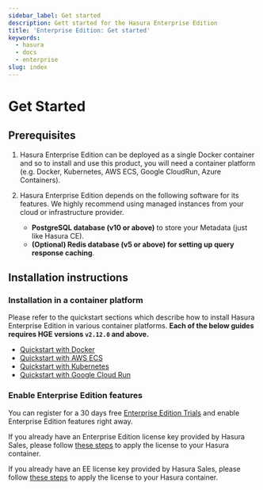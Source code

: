 ```yaml
---
sidebar_label: Get started
description: Gett started for the Hasura Enterprise Edition
title: 'Enterprise Edition: Get started'
keywords:
  - hasura
  - docs
  - enterprise
slug: index
---
```



# Get Started

<ProductBadge self />

## Prerequisites

1. Hasura Enterprise Edition can be deployed as a single Docker container and so to install and use this product, you
   will need a container platform (e.g. Docker, Kubernetes, AWS ECS, Google CloudRun, Azure Containers).

2. Hasura Enterprise Edition depends on the following software for its features. We highly recommend using managed
   instances from your cloud or infrastructure provider.

   - **PostgreSQL database (v10 or above)** to store your Metadata (just like Hasura CE).
   - **(Optional) Redis database (v5 or above) for setting up query response caching**.

## Installation instructions

### Installation in a container platform

Please refer to the quickstart sections which describe how to install Hasura Enterprise Edition in various container
platforms. **Each of the below guides requires HGE versions `v2.12.0` and above.**

- [Quickstart with Docker](/enterprise/getting-started/quickstart-docker.mdx)
- [Quickstart with AWS ECS](/enterprise/getting-started/quickstart-aws-ecs.mdx)
- [Quickstart with Kubernetes](/enterprise/getting-started/quickstart-kubernetes.mdx)
- [Quickstart with Google Cloud Run](/enterprise/getting-started/quickstart-google-cloud-run.mdx)

### Enable Enterprise Edition features
You can register for a 30 days free [Enterprise Edition Trials](/enterprise/try-hasura-enterprise-edition.mdx) and
enable Enterprise Edition features right away.

If you already have an Enterprise Edition license key provided by Hasura Sales, please follow
[these steps](/enterprise/upgrade-ce-to-ee.mdx) to apply the license to your Hasura container.

If you already have an EE license key provided by Hasura Sales, please follow
[these steps](/enterprise/upgrade-ce-to-ee.mdx) to apply the license to your Hasura container.
